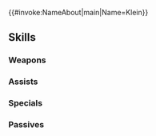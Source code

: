 {{#invoke:NameAbout|main|Name=Klein}}{{HeroPage Tabs}}
{{Hero Infobox
|Name=Klein
|Title=Silver Nobleman 
|WeaponType=Colorless Bow
|Origin=Fire Emblem: The Binding Blade 
|Gender=Male
|MoveType=Infantry 
|actorEN=Edward Bosco 
|actorJP=太田悠介
|artist=Tobi
|releaseDate=February 27, 2017
|poolDate=March 14, 2017
|randomStartTime=2017-03-16T07:00:00Z
|poolRarities=3,4
|TagID=クレイン
|InternalID=104
|Properties=demoted_240
|cv1=5
|cv2=400400
|description=A young general of Etruria. Clarine's brother. Treats all as equals. Appears in Fire Emblem: The Binding Blade.
|GrowthModifier=None
}}
{{Stats Page
|Lv1HP=18|Lv1ATK=9|Lv1SPD=7|Lv1DEF=5|Lv1RES=5
|GRHP=50|GRATK=50|GRSPD=60|GRDEF=35|GRRES=45
}}
==Skills==
===Weapons===
{{Weapons Table
|weapon1=Iron Bow
|weapon1Default=1
|weapon1Unlock=1
|weapon2=Steel Bow
|weapon2Default=3
|weapon2Unlock=2
|weapon3=Brave Bow
|weapon3Default=4
|weapon3Unlock=3
|weapon4=Brave Bow+
|weapon4Default=5
|weapon4Unlock=5
|weapon5=Argent Bow
|weapon5Default=
|weapon5Unlock=5
}}

===Assists===
{{Assists Table}}
===Specials===
{{Specials Table
|special1=Chilling Wind
|special1Default=4
|special1Unlock=3
|special2=Glacies
|special2Unlock=4
}}
===Passives===
{{Passives Table
|passiveA1=Death Blow 1
|passiveA2=Death Blow 2
|passiveA3=Death Blow 3
|passiveA1Unlock=1
|passiveA2Unlock=2
|passiveA3Unlock=4
|passiveB1=Quick Riposte 1
|passiveB2=Quick Riposte 2
|passiveB3=Quick Riposte 3
|passiveB1Unlock=3
|passiveB2Unlock=4
|passiveB3Unlock=5
}}
{{Heroes Navbox}}